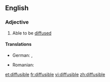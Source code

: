 ==English==

===Adjective===
{{en-adj}}

# Able to be [[diffuse]]d

====Translations====
{{trans-top|able to be diffused}}
* German: {{t+|de|diffusibel}}, {{t-|de|diffusionsfähig}}
{{trans-mid}}
* Romanian: {{t-|ro|difuzibil|m|n}}
{{trans-bottom}}

[[et:diffusible]]
[[fr:diffusible]]
[[vi:diffusible]]
[[zh:diffusible]]